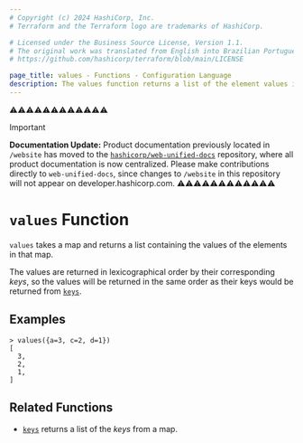 ```yaml
---
# Copyright (c) 2024 HashiCorp, Inc.
# Terraform and the Terraform logo are trademarks of HashiCorp.

# Licensed under the Business Source License, Version 1.1.
# The original work was translated from English into Brazilian Portuguese.
# https://github.com/hashicorp/terraform/blob/main/LICENSE

page_title: values - Functions - Configuration Language
description: The values function returns a list of the element values in a given map.
---
```


⚠️⚠️⚠️⚠️⚠️⚠️⚠️⚠️⚠️⚠️⚠️⚠️
> [!IMPORTANT]
> **Documentation Update:** Product documentation previously located in `/website` has moved to the [`hashicorp/web-unified-docs`](https://github.com/hashicorp/web-unified-docs) repository, where all product documentation is now centralized. Please make contributions directly to `web-unified-docs`, since changes to `/website` in this repository will not appear on developer.hashicorp.com.
⚠️⚠️⚠️⚠️⚠️⚠️⚠️⚠️⚠️⚠️⚠️⚠️


# `values` Function

`values` takes a map and returns a list containing the values of the elements
in that map.

The values are returned in lexicographical order by their corresponding _keys_,
so the values will be returned in the same order as their keys would be
returned from [`keys`](/terraform/language/functions/keys).

## Examples

```
> values({a=3, c=2, d=1})
[
  3,
  2,
  1,
]
```

## Related Functions

* [`keys`](/terraform/language/functions/keys) returns a list of the _keys_ from a map.
